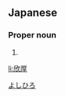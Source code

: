 ==Japanese==
{{ja-kanjitab|欣|厚}}

===Proper noun===
{{ja-pos|proper|よしひろ}}

# {{given name|male|lang=ja}}

[[Category:Japanese male given names|よしひろ]]

[[li:欣厚]]